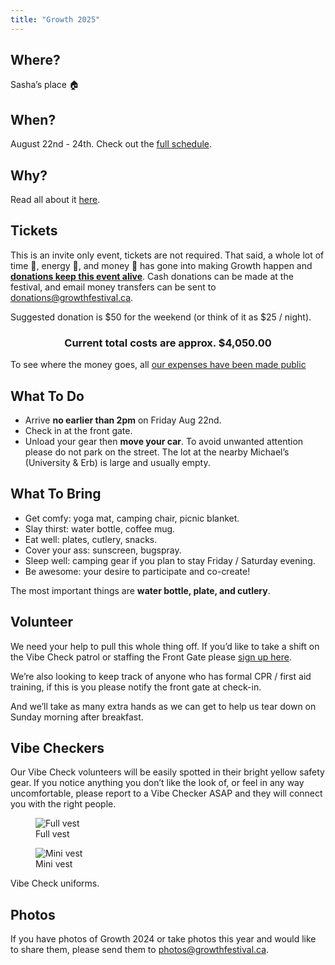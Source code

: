 ```yaml
---
title: "Growth 2025"
---
```


## Where?

Sasha's place 🏠

## When?

August 22nd - 24th. Check out the [full schedule](schedule.qmd).

## Why?

Read all about it [here](mission.qmd).

## Tickets

This is an invite only event, tickets are not required. That said, a whole lot
of time 📆, energy 🔋, and money 💸 has gone into making Growth happen and [**donations
keep this event alive**]{style="text-decoration: underline;"}. Cash donations can be made at the festival,
and email money transfers can be sent to [donations@growthfestival.ca](mailto:donations@growthfestival.ca).

Suggested donation is $50 for the weekend (or think of it as $25 / night).

::: {style="text-align: center"}
### Current total costs are approx. $4,050.00
:::

To see where the money goes, all [our expenses have been made public](https://docs.google.com/spreadsheets/u/3/d/e/2PACX-1vSdYrmyhNATk5joTprdlClZBsyZWNICSrKLt1Ka2CIpBk5UwdqkUTZNiijrvRGv6EEVTJCjxEhmoZLc/pubhtml#gid=868047919)

## What To Do

* Arrive **no earlier than 2pm** on Friday Aug 22nd.
* Check in at the front gate.
* Unload your gear then **move your car**. To avoid unwanted attention please do not park on the street. The lot at the nearby Michael's (University & Erb) is large and usually empty. 

## What To Bring

* Get comfy: yoga mat, camping chair, picnic blanket.
* Slay thirst: water bottle, coffee mug.
* Eat well: plates, cutlery, snacks.
* Cover your ass: sunscreen, bugspray.
* Sleep well: camping gear if you plan to stay Friday / Saturday evening.
* Be awesome: your desire to participate and co-create!

::: {.callout-note}

The most important things are **water bottle, plate, and cutlery**.

:::

## Volunteer

We need your help to pull this whole thing off. If you'd like to take a shift on the Vibe Check patrol or staffing the Front Gate please [sign up here](https://form.everestwebdeals.co/?form=33e83f7993e5c71b1e1d367c3f2c02f9).

We're also looking to keep track of anyone who has formal CPR / first aid training, if this is you please notify the front gate at check-in.

And we'll take as many extra hands as we can get to help us tear down on Sunday morning after breakfast.

## Vibe Checkers

Our Vibe Check volunteers will be easily spotted in their bright yellow safety gear. If you notice anything you don't like the look of, or feel in any way uncomfortable, please report to a Vibe Checker ASAP and they will connect you with the right people.

::: {#fig-vibecheck layout-ncol=2}

![Full vest](assets/images/vibecheck.jpg){#fig-one}

![Mini vest](assets/images/vibecheck2.jpg){#fig-two}

Vibe Check uniforms.

:::

## Photos

If you have photos of Growth 2024 or take photos this year and would like to share them, please send them to [photos@growthfestival.ca](mailto:photos@growthfestival.ca).
